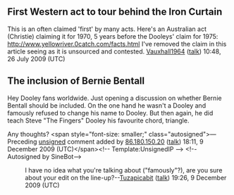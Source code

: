 <article id="18877228" title=Talk:The Dooleys>
	<talkpage id="18877228" title="Talk:The Dooleys">
{{WikiProject Biography|living=yes|class=start|musician-work-group=yes|listas=Dooleys,The}}
{{WikiProject Pop music}}

== First Western act to tour behind the Iron Curtain ==

This is an often claimed 'first' by many acts. Here's an Australian act (Christie) claiming it for 1970, 5 years before the Dooleys' claim for 1975: http://www.yellowriver.0catch.com/facts.html
I've removed the claim in this article seeing as it is unsourced and contested. [[User:Vauxhall1964|Vauxhall1964]] ([[User talk:Vauxhall1964|talk]]) 10:48, 26 July 2009 (UTC)

== The inclusion of Bernie Bentall ==

Hey Dooley fans worldwide. Just opening a discussion on whether Bernie Bentall should be included. On the one hand he wasn't a Dooley and famously refused to change his name to Dooley. But then again, he did teach Steve &quot;The Fingers&quot; Dooley his favourite chord, triangle.

Any thoughts?  &lt;span style=&quot;font-size: smaller;&quot; class=&quot;autosigned&quot;&gt;—Preceding [[Wikipedia:Signatures|unsigned]] comment added by [[Special:Contributions/86.180.150.20|86.180.150.20]] ([[User talk:86.180.150.20|talk]]) 18:11, 9 December 2009 (UTC)&lt;/span&gt;&lt;!-- Template:UnsignedIP --&gt; &lt;!--Autosigned by SineBot--&gt;

:I have no idea what you're talking about (&quot;famously&quot;?), are you sure about your edit on the line-up?--[[User:Tuzapicabit|Tuzapicabit]] ([[User talk:Tuzapicabit|talk]]) 19:26, 9 December 2009 (UTC)
	</talkpage>
</article>